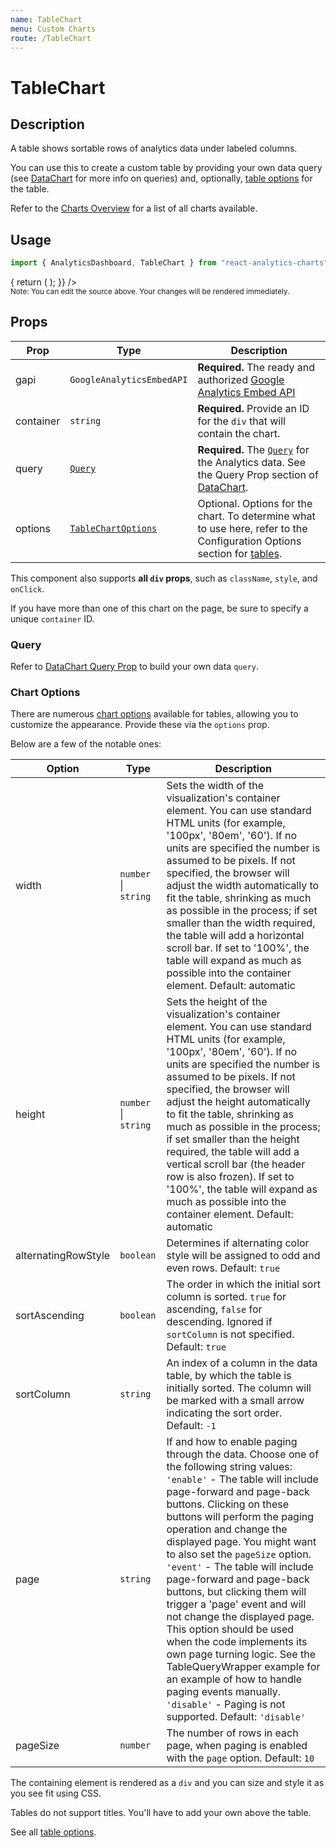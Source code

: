 ```yaml
---
name: TableChart
menu: Custom Charts
route: /TableChart
---
```



<h1>TableChart</h1>

## Description

A table shows sortable rows of analytics data under labeled columns.

You can use this to create a custom table by providing your own data query (see [DataChart](/DataChart) for more info on queries) and,
optionally, [table options](https://developers.google.com/chart/interactive/docs/gallery/table#configuration-options) for the table.

Refer to the [Charts Overview](/charts) for a list of all charts available.

## Usage

```jsx
import { AnalyticsDashboard, TableChart } from "react-analytics-charts";
```

<Playground>
  <AnalyticsDashboard
    authOptions={{ clientId }}
    renderCharts={(gapi, viewId) => {
      return (
        <TableChart
          gapi={gapi}
          query={{
            ids: viewId,
            "start-date": "28daysAgo",
            "end-date": "today",
            metrics: "ga:pageviews",
            dimensions: "ga:pagePath",
          }}
          container="pageviews-per-path-chart"
          options={{
            sortAscending: false,
            sortColumn: 1,
          }}
        />
      );
    }}
  />
</Playground>

<br />

<small>
  Note: You can edit the source above. Your changes will be rendered
  immediately.
</small>

## Props

| Prop      | Type                                                                                                            | Description                                                                                                                                                                                                        |
| --------- | --------------------------------------------------------------------------------------------------------------- | ------------------------------------------------------------------------------------------------------------------------------------------------------------------------------------------------------------------ |
| gapi      | `GoogleAnalyticsEmbedAPI`                                                                                       | **Required.** The ready and authorized [Google Analytics Embed API](https://justinmahar.github.io/react-use-analytics-api/)                                                                                        |
| container | `string`                                                                                                        | **Required.** Provide an ID for the `div` that will contain the chart.                                                                                                                                             |
| query     | [`Query`](/DataChart#query-prop)                                                                                | **Required.** The [`Query`](/DataChart#query-prop) for the Analytics data. See the Query Prop section of [DataChart](/DataChart).                                                                                  |
| options   | [`TableChartOptions`](https://developers.google.com/chart/interactive/docs/gallery/table#configuration-options) | Optional. Options for the chart. To determine what to use here, refer to the Configuration Options section for [tables](https://developers.google.com/chart/interactive/docs/gallery/table#configuration-options). |

This component also supports **all `div` props**, such as `className`, `style`, and `onClick`.

If you have more than one of this chart on the page, be sure to specify a unique `container` ID.

### Query

Refer to [DataChart Query Prop](/DataChart#query-prop) to build your own data `query`.

### Chart Options

There are numerous [chart options](https://developers.google.com/chart/interactive/docs/gallery/table#configuration-options) available for
tables, allowing you to customize the appearance. Provide these via the `options` prop.

Below are a few of the notable ones:

| Option              | Type                     | Description                                                                                                                                                                                                                                                                                                                                                                                                                                                                                                                                                                                                                                                                                                      |
| ------------------- | ------------------------ | ---------------------------------------------------------------------------------------------------------------------------------------------------------------------------------------------------------------------------------------------------------------------------------------------------------------------------------------------------------------------------------------------------------------------------------------------------------------------------------------------------------------------------------------------------------------------------------------------------------------------------------------------------------------------------------------------------------------- |
| width               | `number` &#124; `string` | Sets the width of the visualization's container element. You can use standard HTML units (for example, '100px', '80em', '60'). If no units are specified the number is assumed to be pixels. If not specified, the browser will adjust the width automatically to fit the table, shrinking as much as possible in the process; if set smaller than the width required, the table will add a horizontal scroll bar. If set to '100%', the table will expand as much as possible into the container element. Default: automatic                                                                                                                                                                                    |
| height              | `number` &#124; `string` | Sets the height of the visualization's container element. You can use standard HTML units (for example, '100px', '80em', '60'). If no units are specified the number is assumed to be pixels. If not specified, the browser will adjust the height automatically to fit the table, shrinking as much as possible in the process; if set smaller than the height required, the table will add a vertical scroll bar (the header row is also frozen). If set to '100%', the table will expand as much as possible into the container element. Default: automatic                                                                                                                                                   |
| alternatingRowStyle | `boolean`                | Determines if alternating color style will be assigned to odd and even rows. Default: `true`                                                                                                                                                                                                                                                                                                                                                                                                                                                                                                                                                                                                                     |
| sortAscending       | `boolean`                | The order in which the initial sort column is sorted. `true` for ascending, `false` for descending. Ignored if `sortColumn` is not specified. Default: `true`                                                                                                                                                                                                                                                                                                                                                                                                                                                                                                                                                    |
| sortColumn          | `string`                 | An index of a column in the data table, by which the table is initially sorted. The column will be marked with a small arrow indicating the sort order. Default: `-1`                                                                                                                                                                                                                                                                                                                                                                                                                                                                                                                                            |
| page                | `string`                 | If and how to enable paging through the data. Choose one of the following string values: `'enable'` - The table will include page-forward and page-back buttons. Clicking on these buttons will perform the paging operation and change the displayed page. You might want to also set the `pageSize` option. `'event'` - The table will include page-forward and page-back buttons, but clicking them will trigger a 'page' event and will not change the displayed page. This option should be used when the code implements its own page turning logic. See the TableQueryWrapper example for an example of how to handle paging events manually. `'disable'` - Paging is not supported. Default: `'disable'` |
| pageSize            | `number`                 | The number of rows in each page, when paging is enabled with the `page` option. Default: `10`                                                                                                                                                                                                                                                                                                                                                                                                                                                                                                                                                                                                                    |

The containing element is rendered as a `div` and you can size and style it as you see fit using CSS.

Tables do not support titles. You'll have to add your own above the table.

See all [table options](https://developers.google.com/chart/interactive/docs/gallery/table#configuration-options).
